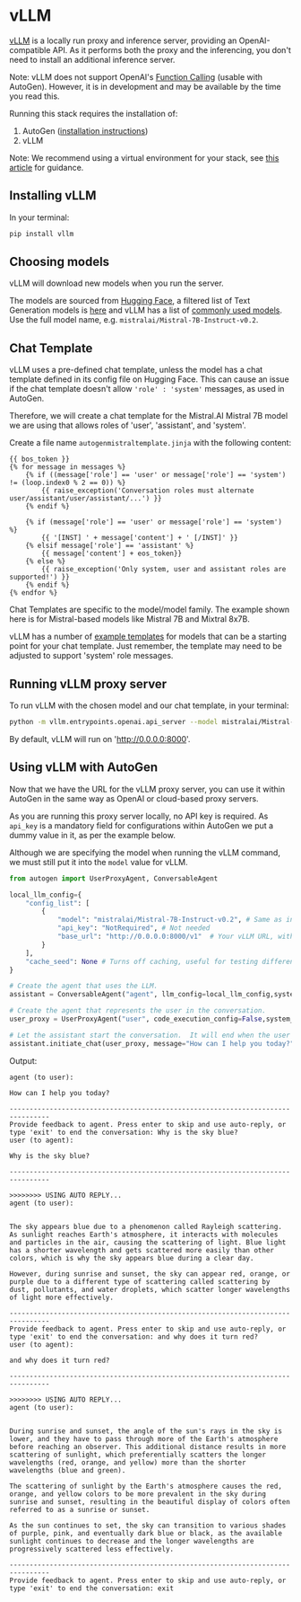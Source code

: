 # vLLM
[vLLM](https://github.com/vllm-project/vllm) is a locally run proxy and inference server,
providing an OpenAI-compatible API. As it performs both the proxy and the inferencing,
you don't need to install an additional inference server.

Note: vLLM does not support OpenAI's [Function Calling](https://platform.openai.com/docs/guides/function-calling)
(usable with AutoGen). However, it is in development and may be available by the time you
read this.

Running this stack requires the installation of:
1. AutoGen ([installation instructions](/docs/installation))
2. vLLM

Note: We recommend using a virtual environment for your stack, see [this article](https://docs.ag2.ai/docs/installation/Installation#create-a-virtual-environment-optional)
for guidance.

## Installing vLLM

In your terminal:

```bash
pip install vllm
```

## Choosing models

vLLM will download new models when you run the server.

The models are sourced from [Hugging Face](https://huggingface.co), a filtered list of Text
Generation models is [here](https://huggingface.co/models?pipeline_tag=text-generation&sort=trending)
and vLLM has a list of [commonly used models](https://docs.vllm.ai/en/latest/models/supported_models.html).
Use the full model name, e.g. `mistralai/Mistral-7B-Instruct-v0.2`.

## Chat Template

vLLM uses a pre-defined chat template, unless the model has a chat template defined in its config file on Hugging Face.
This can cause an issue if the chat template doesn't allow `'role' : 'system'` messages, as used in AutoGen.

Therefore, we will create a chat template for the Mistral.AI Mistral 7B model we are using that allows roles of 'user',
'assistant', and 'system'.

Create a file name `autogenmistraltemplate.jinja` with the following content:
```` text
{{ bos_token }}
{% for message in messages %}
    {% if ((message['role'] == 'user' or message['role'] == 'system') != (loop.index0 % 2 == 0)) %}
        {{ raise_exception('Conversation roles must alternate user/assistant/user/assistant/...') }}
    {% endif %}

    {% if (message['role'] == 'user' or message['role'] == 'system') %}
        {{ '[INST] ' + message['content'] + ' [/INST]' }}
    {% elsif message['role'] == 'assistant' %}
        {{ message['content'] + eos_token}}
    {% else %}
        {{ raise_exception('Only system, user and assistant roles are supported!') }}
    {% endif %}
{% endfor %}
````
<div class="warning">
<Warning>
Chat Templates are specific to the model/model family. The example shown here is for Mistral-based models like Mistral 7B and Mixtral 8x7B.

vLLM has a number of [example templates](https://github.com/vllm-project/vllm/tree/main/examples) for models that can be a
starting point for your chat template. Just remember, the template may need to be adjusted to support 'system' role messages.
</Warning>
</div>

## Running vLLM proxy server

To run vLLM with the chosen model and our chat template, in your terminal:

```bash
python -m vllm.entrypoints.openai.api_server --model mistralai/Mistral-7B-Instruct-v0.2 --chat-template autogenmistraltemplate.jinja
```

By default, vLLM will run on 'http://0.0.0.0:8000'.

## Using vLLM with AutoGen

Now that we have the URL for the vLLM proxy server, you can use it within AutoGen in the same
way as OpenAI or cloud-based proxy servers.

As you are running this proxy server locally, no API key is required. As ```api_key``` is a mandatory
field for configurations within AutoGen we put a dummy value in it, as per the example below.

Although we are specifying the model when running the vLLM command, we must still put it into the
```model``` value for vLLM.


```python
from autogen import UserProxyAgent, ConversableAgent

local_llm_config={
    "config_list": [
        {
            "model": "mistralai/Mistral-7B-Instruct-v0.2", # Same as in vLLM command
            "api_key": "NotRequired", # Not needed
            "base_url": "http://0.0.0.0:8000/v1"  # Your vLLM URL, with '/v1' added
        }
    ],
    "cache_seed": None # Turns off caching, useful for testing different models
}

# Create the agent that uses the LLM.
assistant = ConversableAgent("agent", llm_config=local_llm_config,system_message="")

# Create the agent that represents the user in the conversation.
user_proxy = UserProxyAgent("user", code_execution_config=False,system_message="")

# Let the assistant start the conversation.  It will end when the user types exit.
assistant.initiate_chat(user_proxy, message="How can I help you today?")
```

Output:

```` text
agent (to user):

How can I help you today?

--------------------------------------------------------------------------------
Provide feedback to agent. Press enter to skip and use auto-reply, or type 'exit' to end the conversation: Why is the sky blue?
user (to agent):

Why is the sky blue?

--------------------------------------------------------------------------------

>>>>>>>> USING AUTO REPLY...
agent (to user):


The sky appears blue due to a phenomenon called Rayleigh scattering. As sunlight reaches Earth's atmosphere, it interacts with molecules and particles in the air, causing the scattering of light. Blue light has a shorter wavelength and gets scattered more easily than other colors, which is why the sky appears blue during a clear day.

However, during sunrise and sunset, the sky can appear red, orange, or purple due to a different type of scattering called scattering by dust, pollutants, and water droplets, which scatter longer wavelengths of light more effectively.

--------------------------------------------------------------------------------
Provide feedback to agent. Press enter to skip and use auto-reply, or type 'exit' to end the conversation: and why does it turn red?
user (to agent):

and why does it turn red?

--------------------------------------------------------------------------------

>>>>>>>> USING AUTO REPLY...
agent (to user):


During sunrise and sunset, the angle of the sun's rays in the sky is lower, and they have to pass through more of the Earth's atmosphere before reaching an observer. This additional distance results in more scattering of sunlight, which preferentially scatters the longer wavelengths (red, orange, and yellow) more than the shorter wavelengths (blue and green).

The scattering of sunlight by the Earth's atmosphere causes the red, orange, and yellow colors to be more prevalent in the sky during sunrise and sunset, resulting in the beautiful display of colors often referred to as a sunrise or sunset.

As the sun continues to set, the sky can transition to various shades of purple, pink, and eventually dark blue or black, as the available sunlight continues to decrease and the longer wavelengths are progressively scattered less effectively.

--------------------------------------------------------------------------------
Provide feedback to agent. Press enter to skip and use auto-reply, or type 'exit' to end the conversation: exit
````
